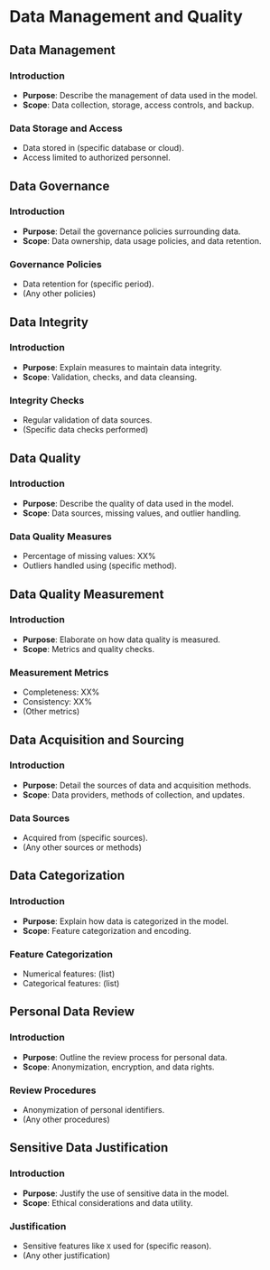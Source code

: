 # Data Management and Quality

## Data Management

### Introduction
* **Purpose**: Describe the management of data used in the model.
* **Scope**: Data collection, storage, access controls, and backup.

### Data Storage and Access
* Data stored in (specific database or cloud).
* Access limited to authorized personnel.

## Data Governance

### Introduction
* **Purpose**: Detail the governance policies surrounding data.
* **Scope**: Data ownership, data usage policies, and data retention.

### Governance Policies
* Data retention for (specific period).
* (Any other policies)

## Data Integrity

### Introduction
* **Purpose**: Explain measures to maintain data integrity.
* **Scope**: Validation, checks, and data cleansing.

### Integrity Checks
* Regular validation of data sources.
* (Specific data checks performed)

## Data Quality

### Introduction
* **Purpose**: Describe the quality of data used in the model.
* **Scope**: Data sources, missing values, and outlier handling.

### Data Quality Measures
* Percentage of missing values: XX%
* Outliers handled using (specific method).

## Data Quality Measurement

### Introduction
* **Purpose**: Elaborate on how data quality is measured.
* **Scope**: Metrics and quality checks.

### Measurement Metrics
* Completeness: XX%
* Consistency: XX%
* (Other metrics)

## Data Acquisition and Sourcing

### Introduction
* **Purpose**: Detail the sources of data and acquisition methods.
* **Scope**: Data providers, methods of collection, and updates.

### Data Sources
* Acquired from (specific sources).
* (Any other sources or methods)

## Data Categorization

### Introduction
* **Purpose**: Explain how data is categorized in the model.
* **Scope**: Feature categorization and encoding.

### Feature Categorization
* Numerical features: (list)
* Categorical features: (list)

## Personal Data Review

### Introduction
* **Purpose**: Outline the review process for personal data.
* **Scope**: Anonymization, encryption, and data rights.

### Review Procedures
* Anonymization of personal identifiers.
* (Any other procedures)

## Sensitive Data Justification

### Introduction
* **Purpose**: Justify the use of sensitive data in the model.
* **Scope**: Ethical considerations and data utility.

### Justification
* Sensitive features like `X` used for (specific reason).
* (Any other justification)
